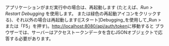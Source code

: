 アプリケーションがまだ実行中の場合は、再起動します (たとえば、_Run > Restart Debugging_ を使用します。
または緑色の再起動アイコンをクリックする)、それ以外の場合は再起動します([スタート]Debugging_を使用して_Run >
または「F5」を押す)。[http://localhost:8080/api/auth/token](http://localhost:8080/api/auth/token)に移動すると
ブラウザーでは、サーバーはアクセストークンデータを含むJSONオブジェクトで応答する必要があります。